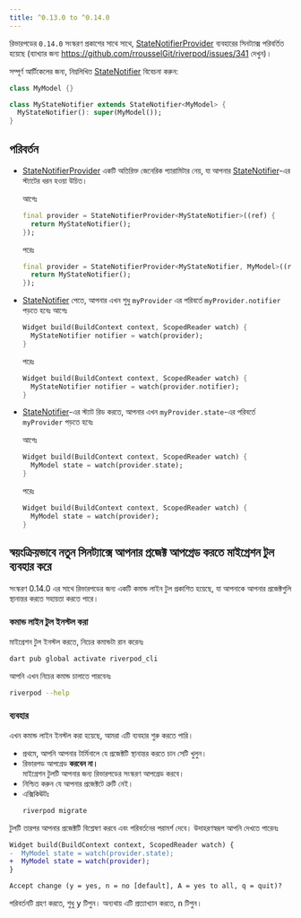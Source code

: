 ```yaml
---
title: ^0.13.0 to ^0.14.0
---
```



রিভারপডের `0.14.0` সংস্করণ প্রকাশের সাথে সাথে, [StateNotifierProvider] ব্যবহারের সিনট্যাক্স পরিবর্তিত হয়েছে
(ব্যাখ্যার জন্য https://github.com/rrousselGit/riverpod/issues/341 দেখুন)।

সম্পূর্ণ আর্টিকেলের জন্য, নিম্নলিখিত [StateNotifier] বিবেচনা করুন:

```dart
class MyModel {}

class MyStateNotifier extends StateNotifier<MyModel> {
  MyStateNotifier(): super(MyModel());
}
```

## পরিবর্তন

- [StateNotifierProvider] একটি অতিরিক্ত জেনেরিক প্যারামিটার নেয়, যা আপনার [StateNotifier]-এর স্ট্যাটের ধরন হওয়া উচিত।

  আগেঃ

  ```dart
  final provider = StateNotifierProvider<MyStateNotifier>((ref) {
    return MyStateNotifier();
  });
  ```

  পরেঃ

  ```dart
  final provider = StateNotifierProvider<MyStateNotifier, MyModel>((ref) {
    return MyStateNotifier();
  });
  ```

- [StateNotifier] পেতে, আপনার এখন শুধু `myProvider` এর পরিবর্তে `myProvider.notifier` পড়তে হবেঃ
  আগেঃ

  ```dart
  Widget build(BuildContext context, ScopedReader watch) {
    MyStateNotifier notifier = watch(provider);
  }
  ```

  পরেঃ

  ```dart
  Widget build(BuildContext context, ScopedReader watch) {
    MyStateNotifier notifier = watch(provider.notifier);
  }
  ```

- [StateNotifier]-এর স্ট্যাট রিড করতে, আপনার এখন `myProvider.state`-এর পরিবর্তে `myProvider` পড়তে হবেঃ

  আগেঃ

  ```dart
  Widget build(BuildContext context, ScopedReader watch) {
    MyModel state = watch(provider.state);
  }
  ```

  পরেঃ

  ```dart
  Widget build(BuildContext context, ScopedReader watch) {
    MyModel state = watch(provider);
  }
  ```

## স্বয়ংক্রিয়ভাবে নতুন সিনট্যাক্সে আপনার প্রজেক্ট আপগ্রেড করতে মাইগ্রেশন টুল ব্যবহার করে

সংস্করণ 0.14.0 এর সাথে রিভারপডের জন্য একটি কমান্ড লাইন টুল প্রকাশিত হয়েছে, যা আপনাকে আপনার প্রজেক্টগুলি স্থানান্তর করতে সহায়তা করতে পারে।

### কমান্ড লাইন টুল ইনস্টল করা

মাইগ্রেশন টুল ইনস্টল করতে, নিচের কমান্ডটা রান করেনঃ

```sh
dart pub global activate riverpod_cli
```

আপনি এখন নিচের কমান্ড চালাতে পারবেনঃ

```sh
riverpod --help
```

### ব্যবহার

এখন কমান্ড লাইন ইনস্টল করা হয়েছে, আমরা এটি ব্যবহার শুরু করতে পারি।

- প্রথমে, আপনি আপনার টার্মিনালে যে প্রজেক্টটি স্থানান্তর করতে চান সেটি খুলুন।
- রিভারপড আপগ্রেড **করবেন না।**  
  মাইগ্রেশন টুলটি আপনার জন্য রিভারপডের সংস্করণ আপগ্রেড করবে।
- নিশ্চিত করুন যে আপনার প্রজেক্টটে ত্রুটি নেই।
- এক্সিকিঊটঃ
  ```sh
  riverpod migrate
  ```

টুলটি তারপর আপনার প্রজেক্টটি বিশ্লেষণ করবে এবং পরিবর্তনের পরামর্শ দেবে। উদাহরণস্বরূপ আপনি দেখতে পারেনঃ

```diff
Widget build(BuildContext context, ScopedReader watch) {
-  MyModel state = watch(provider.state);
+  MyModel state = watch(provider);
}

Accept change (y = yes, n = no [default], A = yes to all, q = quit)? 
```

পরিবর্তনটি গ্রহণ করতে, শুধু <kbd>y</kbd> টিপুন। অন্যথায় এটি প্রত্যাখ্যান করতে, <kbd>n</kbd> টিপুন।


[statenotifierprovider]: https://pub.dev/documentation/hooks_riverpod/3.0.0-dev.15/legacy/StateNotifierProvider-class.html
[statenotifier]: https://pub.dev/documentation/state_notifier/latest/state_notifier/StateNotifier-class.html
